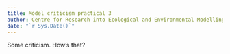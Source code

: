 ```yaml
---
title: Model criticism practical 3
author: Centre for Research into Ecological and Environmental Modelling <br> **University of St Andrews**
date: "`r Sys.Date()`"
---
```


Some criticism.  How's that?